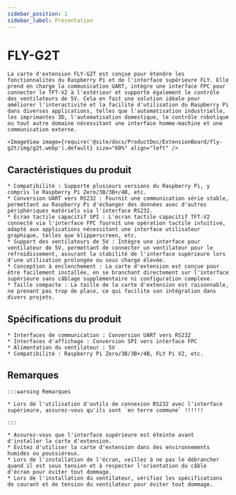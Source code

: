 ```yaml
---
sidebar_position: 1
sidebar_label: Présentation
---
```


# FLY-G2T

    La carte d'extension FLY-G2T est conçue pour étendre les fonctionnalités du Raspberry Pi et de l'interface supérieure FLY. Elle prend en charge la communication UART, intègre une interface FPC pour connecter le TFT-V2 à l'extérieur et supporte également le contrôle des ventilateurs de 5V. Cela en fait une solution idéale pour améliorer l'interactivité et la facilité d'utilisation du Raspberry Pi dans diverses applications, telles que l'automatisation industrielle, les imprimantes 3D, l'automatisation domestique, le contrôle robotique ou tout autre domaine nécessitant une interface homme-machine et une communication externe.

    <ImageView image={require('@site/docs/ProductDoc/ExtensionBoard/fly-g2t/img/g2t.webp').default} size="60%" align="left" />

## Caractéristiques du produit

    * Compatibilité : Supporte plusieurs versions du Raspberry Pi, y compris le Raspberry Pi Zero/3B/3B+/4B, etc.
    * Conversion UART vers RS232 : Fournit une communication série stable, permettant au Raspberry Pi d'échanger des données avec d'autres périphériques matériels via l'interface RS232.
    * Écran tactile capacitif SPI : L'écran tactile capacitif TFT-V2 connecté via l'interface FPC fournit une opération tactile intuitive, adapté aux applications nécessitant une interface utilisateur graphique, telles que klipperscreen, etc.
    * Support des ventilateurs de 5V : Intègre une interface pour ventilateur de 5V, permettant de connecter un ventilateur pour le refroidissement, assurant la stabilité de l'interface supérieure lors d'une utilisation prolongée ou sous charge élevée.
    * Conception à enclenchement : La carte d'extension est conçue pour être facilement installée, en se branchant directement sur l'interface supérieure sans câblage supplémentaire ni configuration complexe.
    * Taille compacte : La taille de la carte d'extension est raisonnable, ne prenant pas trop de place, ce qui facilite son intégration dans divers projets.

## Spécifications du produit

    * Interfaces de communication : Conversion UART vers RS232
    * Interfaces d'affichage : Conversion SPI vers interface FPC
    * Alimentation du ventilateur : 5V
    * Compatibilité : Raspberry Pi Zero/3B/3B+/4B, FLY Pi V2, etc.

## Remarques

    :::warning Remarques

    * Lors de l'utilisation d'outils de connexion RS232 avec l'interface supérieure, assurez-vous qu'ils sont `en terre commune` !!!!!!

    :::

    * Assurez-vous que l'interface supérieure est éteinte avant d'installer la carte d'extension.
    * Évitez d'utiliser la carte d'extension dans des environnements humides ou poussiéreux.
    * Lors de l'installation de l'écran, veillez à ne pas le débrancher quand il est sous tension et à respecter l'orientation du câble d'écran pour éviter tout dommage.
    * Lors de l'installation du ventilateur, vérifiez les spécifications de courant et de tension du ventilateur pour éviter tout dommage.
